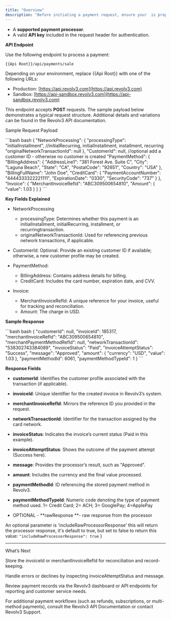 ```yaml
---
title: "Overview"
description: "Before initiating a payment request, ensure your  is properly configured with:"
---
```


* A **supported payment processor**.
* A valid **API key** included in the request header for authentication.

**API Endpoint**

Use the following endpoint to process a payment:

```
{{Api Root}}/api/payments/sale
```

Depending on your environment, replace \{\{Api Root}} with one of the following URLs:

* Production: [https://api.revolv3.com](https://api.revolv3.com)
* Sandbox: [https://api-sandbox.revolv3.com](https://api-sandbox.revolv3.com)

This endpoint accepts **POST** requests. The sample payload below demonstrates a typical request structure. Additional details and variations can be found in the Revolv3 API documentation.

Sample Request Payload

<CodeGroup>
  ```bash bash
  {
      "NetworkProcessing": {
          "processingType": "initialInstallment", //initialRecurring, initialInstallment, installment, recurring
          "originalNetworkTransactionId": null
      },
      "CustomerId": null, //optional add a customer ID - otherwise no customer is created
      "PaymentMethod": {
          "BillingAddress": {
              "AddressLine1": "381 Forest Ave. Suite C",
              "City": "Laguna Beach",
              "State": "CA",
              "PostalCode": "92651",
              "Country": "USA"
          },
          "BillingFullName": "John Doe",
          "CreditCard": {
              "PaymentAccountNumber": "4444333322221111",
              "ExpirationDate": "0330",
              "SecurityCode": "737"
          }
      },
      "Invoice": {
          "MerchantInvoiceRefId": "ABC309500654810",
          "Amount": {
              "value": 1.03
          }
      }
  }
  ```
</CodeGroup>

**Key Fields Explained**

* NetworkProcessing

  * processingType: Determines whether this payment is an initialInstallment, initialRecurring, installment, or recurringtransaction.
  * originalNetworkTransactionId: Used for referencing previous network transactions, if applicable.

* CustomerId: Optional. Provide an existing customer ID if available; otherwise, a new customer profile may be created.

* PaymentMethod:

  * BillingAddress: Contains address details for billing.
  * CreditCard: Includes the card number, expiration date, and CVV.

* Invoice:

  * MerchantInvoiceRefId: A unique reference for your invoice, useful for tracking and reconciliation.
  * Amount: The charge in USD.

**Sample Response**

<CodeGroup>
  ```bash bash
  {
      "customerId": null,
      "invoiceId": 185317,
      "merchantInvoiceRefId": "ABC309500654810",
      "merchantPaymentMethodRefId": null,
      "networkTransactionId": "538302743384089",
      "invoiceStatus": "Paid",
      "invoiceAttemptStatus": "Success",
      "message": "Approved",
      "amount": {
          "currency": "USD",
          "value": 1.03
      },
      "paymentMethodId": 6061,
      "paymentMethodTypeId": 1
  }
  ```
</CodeGroup>

**Response Fields**

* **customerId**: Identifies the customer profile associated with the transaction (if applicable).

* **invoiceId**: Unique identifier for the created invoice in Revolv3’s system.

* **merchantInvoiceRefId**: Mirrors the reference ID you provided in the request.

* **networkTransactionId**: Identifier for the transaction assigned by the card network.

* **invoiceStatus**: Indicates the invoice’s current status (Paid in this example).

* **invoiceAttemptStatus**: Shows the outcome of the payment attempt (Success here).

* **message**: Provides the processor’s result, such as "Approved".

* **amount**: Includes the currency and the final value processed.

* **paymentMethodId**: ID referencing the stored payment method in Revolv3.

* **paymentMethodTypeId**: Numeric code denoting the type of payment method used. 1= Credit Card; 2= ACH; 3= GooglePay; 4=ApplePay

* OPTIONAL - \*\*rawResponse \*\*- raw response from the processor

An optional parameter is 'includeRawProcessorResponse' this will return the processor response, it's default to true, but set to false to return this value: `"includeRawProcessorResponse": true` }

***

What’s Next

Store the invoiceId or merchantInvoiceRefId for reconciliation and record-keeping.

Handle errors or declines by inspecting invoiceAttemptStatus and message.

Review payment records via the Revolv3 dashboard or API endpoints for reporting and customer service needs.

For additional payment workflows (such as refunds, subscriptions, or multi-method payments), consult the Revolv3 API Documentation or contact Revolv3 Support.

